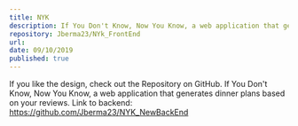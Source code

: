 ```yaml
---
title: NYK
description: If You Don't Know, Now You Know, a web application that generates dinner plans based on your reviews.
repository: Jberma23/NYk_FrontEnd
url:
date: 09/10/2019
published: true
---
```


If you like the design, check out the Repository on GitHub.
If You Don't Know, Now You Know, a web application that generates dinner plans based on your reviews. Link to backend: https://github.com/Jberma23/NYK_NewBackEnd
